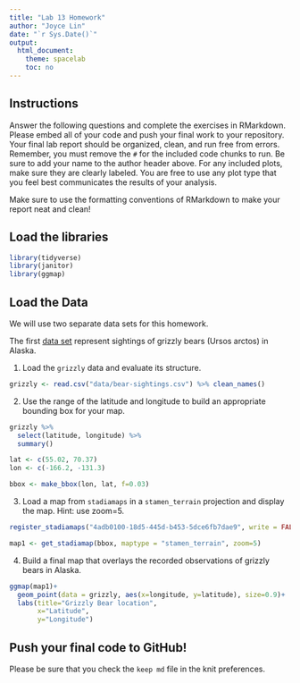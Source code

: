 ```yaml
---
title: "Lab 13 Homework"
author: "Joyce Lin"
date: "`r Sys.Date()`"
output:
  html_document:
    theme: spacelab
    toc: no
---
```


## Instructions
Answer the following questions and complete the exercises in RMarkdown. Please embed all of your code and push your final work to your repository. Your final lab report should be organized, clean, and run free from errors. Remember, you must remove the `#` for the included code chunks to run. Be sure to add your name to the author header above. For any included plots, make sure they are clearly labeled. You are free to use any plot type that you feel best communicates the results of your analysis.  

Make sure to use the formatting conventions of RMarkdown to make your report neat and clean!  

## Load the libraries  
```r
library(tidyverse)
library(janitor)
library(ggmap)
``` 

## Load the Data
We will use two separate data sets for this homework.  

The first [data set](https://rcweb.dartmouth.edu/~f002d69/workshops/index_rspatial.html) represent sightings of grizzly bears (Ursos arctos) in Alaska.  

1. Load the `grizzly` data and evaluate its structure.  
```r
grizzly <- read.csv("data/bear-sightings.csv") %>% clean_names()
```

2. Use the range of the latitude and longitude to build an appropriate bounding box for your map.  
```r
grizzly %>% 
  select(latitude, longitude) %>% 
  summary()
```

```r
lat <- c(55.02, 70.37)
lon <- c(-166.2, -131.3)

bbox <- make_bbox(lon, lat, f=0.03)
```


3. Load a map from `stadiamaps` in a `stamen_terrain` projection and display the map. Hint: use zoom=5.  

```r
register_stadiamaps("4adb0100-18d5-445d-b453-5dce6fb7dae9", write = FALSE)
```

```r
map1 <- get_stadiamap(bbox, maptype = "stamen_terrain", zoom=5)
```


4. Build a final map that overlays the recorded observations of grizzly bears in Alaska.  
```r
ggmap(map1)+
  geom_point(data = grizzly, aes(x=longitude, y=latitude), size=0.9)+
  labs(title="Grizzly Bear location",
       x="Latitude",
       y="Longitude")
```

## Push your final code to GitHub!
Please be sure that you check the `keep md` file in the knit preferences. 